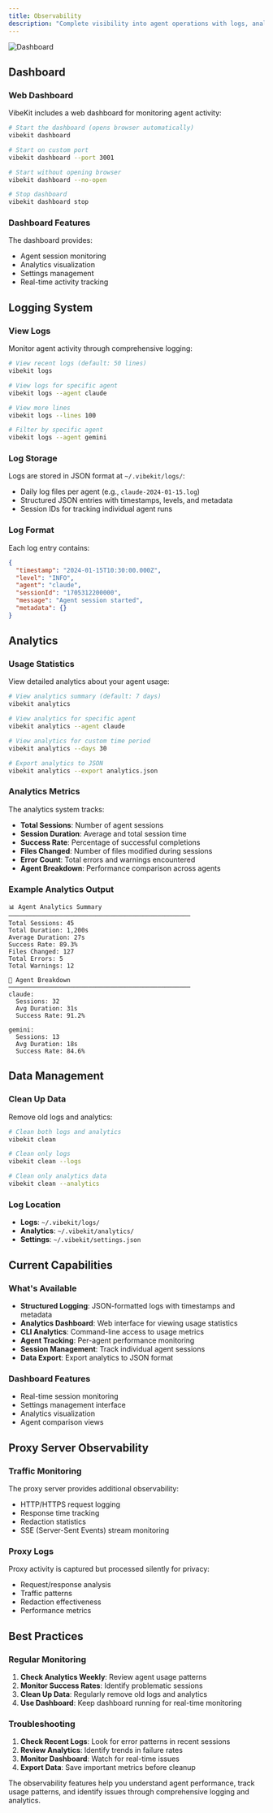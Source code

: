 ```yaml
---
title: Observability
description: "Complete visibility into agent operations with logs, analytics, and dashboard to understand what your coding agents are doing."
---
```

<img
  src="/images/dashboard.png"
  alt="Dashboard"
/>

## Dashboard

### Web Dashboard
VibeKit includes a web dashboard for monitoring agent activity:
```bash
# Start the dashboard (opens browser automatically)
vibekit dashboard

# Start on custom port
vibekit dashboard --port 3001

# Start without opening browser
vibekit dashboard --no-open

# Stop dashboard
vibekit dashboard stop
```

### Dashboard Features
The dashboard provides:
- Agent session monitoring
- Analytics visualization
- Settings management
- Real-time activity tracking

## Logging System

### View Logs
Monitor agent activity through comprehensive logging:
```bash
# View recent logs (default: 50 lines)
vibekit logs

# View logs for specific agent
vibekit logs --agent claude

# View more lines
vibekit logs --lines 100

# Filter by specific agent
vibekit logs --agent gemini
```

### Log Storage
Logs are stored in JSON format at `~/.vibekit/logs/`:
- Daily log files per agent (e.g., `claude-2024-01-15.log`)
- Structured JSON entries with timestamps, levels, and metadata
- Session IDs for tracking individual agent runs

### Log Format
Each log entry contains:
```json
{
  "timestamp": "2024-01-15T10:30:00.000Z",
  "level": "INFO",
  "agent": "claude",
  "sessionId": "1705312200000",
  "message": "Agent session started",
  "metadata": {}
}
```

## Analytics

### Usage Statistics
View detailed analytics about your agent usage:
```bash
# View analytics summary (default: 7 days)
vibekit analytics

# View analytics for specific agent
vibekit analytics --agent claude

# View analytics for custom time period
vibekit analytics --days 30

# Export analytics to JSON
vibekit analytics --export analytics.json
```

### Analytics Metrics
The analytics system tracks:
- **Total Sessions**: Number of agent sessions
- **Session Duration**: Average and total session time
- **Success Rate**: Percentage of successful completions
- **Files Changed**: Number of files modified during sessions
- **Error Count**: Total errors and warnings encountered
- **Agent Breakdown**: Performance comparison across agents

### Example Analytics Output
```
📊 Agent Analytics Summary
──────────────────────────────────────────────────
Total Sessions: 45
Total Duration: 1,200s  
Average Duration: 27s
Success Rate: 89.3%
Files Changed: 127
Total Errors: 5
Total Warnings: 12

🤖 Agent Breakdown
──────────────────────────────────────────────────
claude:
  Sessions: 32
  Avg Duration: 31s
  Success Rate: 91.2%

gemini:
  Sessions: 13
  Avg Duration: 18s
  Success Rate: 84.6%
```

## Data Management

### Clean Up Data
Remove old logs and analytics:
```bash
# Clean both logs and analytics
vibekit clean

# Clean only logs
vibekit clean --logs

# Clean only analytics data  
vibekit clean --analytics
```

### Log Location
- **Logs**: `~/.vibekit/logs/`
- **Analytics**: `~/.vibekit/analytics/`
- **Settings**: `~/.vibekit/settings.json`

## Current Capabilities

### What's Available
- **Structured Logging**: JSON-formatted logs with timestamps and metadata
- **Analytics Dashboard**: Web interface for viewing usage statistics
- **CLI Analytics**: Command-line access to usage metrics
- **Agent Tracking**: Per-agent performance monitoring
- **Session Management**: Track individual agent sessions
- **Data Export**: Export analytics to JSON format

### Dashboard Features
- Real-time session monitoring
- Settings management interface
- Analytics visualization
- Agent comparison views

## Proxy Server Observability

### Traffic Monitoring
The proxy server provides additional observability:
- HTTP/HTTPS request logging
- Response time tracking
- Redaction statistics
- SSE (Server-Sent Events) stream monitoring

### Proxy Logs
Proxy activity is captured but processed silently for privacy:
- Request/response analysis
- Traffic patterns
- Redaction effectiveness
- Performance metrics

## Best Practices

### Regular Monitoring
1. **Check Analytics Weekly**: Review agent usage patterns
2. **Monitor Success Rates**: Identify problematic sessions
3. **Clean Up Data**: Regularly remove old logs and analytics
4. **Use Dashboard**: Keep dashboard running for real-time monitoring

### Troubleshooting
1. **Check Recent Logs**: Look for error patterns in recent sessions
2. **Review Analytics**: Identify trends in failure rates
3. **Monitor Dashboard**: Watch for real-time issues
4. **Export Data**: Save important metrics before cleanup

The observability features help you understand agent performance, track usage patterns, and identify issues through comprehensive logging and analytics.